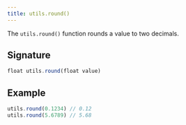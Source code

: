 ```yaml
---
title: utils.round()
---
```


The `utils.round()` function rounds a value to two decimals.

## Signature

```js
float utils.round(float value)
```

## Example

```js
utils.round(0.1234) // 0.12
utils.round(5.6789) // 5.68
```
